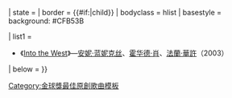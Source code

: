 {{Navbox 
| name       = 2000年代金球獎最佳原創歌曲
| title      = {{#if:{{{list only|}}}||2000年代[[金球獎最佳原創歌曲]]}}
| state      = {{{state|autocollapse}}}
| border     = {{#if:{{{list only|}}}|child}}
| bodyclass  = hlist
| basestyle  = background: #CFB53B

| list1 = 
* 《[[Into the West]]》—[[安妮·蓝妮克丝]]、[[霍华德·肖]]、[[法蘭·華許]]（2003）
| below = 
}}<noinclude>
{{collapsible option}}
[[Category:金球獎最佳原創歌曲模板]]
</noinclude>
